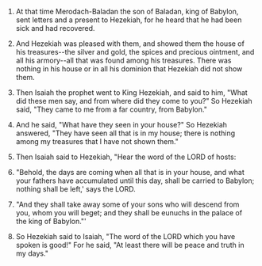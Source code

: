 
1. At that time Merodach-Baladan the son of Baladan, king of Babylon, sent letters and a present to Hezekiah, for he heard that he had been sick and had recovered.

2. And Hezekiah was pleased with them, and showed them the house of his treasures--the silver and gold, the spices and precious ointment, and all his armory--all that was found among his treasures. There was nothing in his house or in all his dominion that Hezekiah did not show them.

3. Then Isaiah the prophet went to King Hezekiah, and said to him, "What did these men say, and from where did they come to you?" So Hezekiah said, "They came to me from a far country, from Babylon."

4. And he said, "What have they seen in your house?" So Hezekiah answered, "They have seen all that is in my house; there is nothing among my treasures that I have not shown them."

5. Then Isaiah said to Hezekiah, "Hear the word of the LORD of hosts:

6. "Behold, the days are coming when all that is in your house, and what your fathers have accumulated until this day, shall be carried to Babylon; nothing shall be left,' says the LORD.

7. "And they shall take away some of your sons who will descend from you, whom you will beget; and they shall be eunuchs in the palace of the king of Babylon."'

8. So Hezekiah said to Isaiah, "The word of the LORD which you have spoken is good!" For he said, "At least there will be peace and truth in my days."


